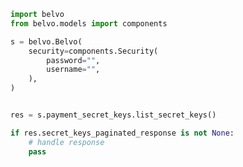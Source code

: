 ```python ListSecretKeys.py
import belvo
from belvo.models import components

s = belvo.Belvo(
    security=components.Security(
        password="",
        username="",
    ),
)


res = s.payment_secret_keys.list_secret_keys()

if res.secret_keys_paginated_response is not None:
    # handle response
    pass
```
